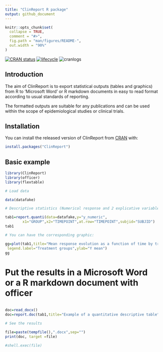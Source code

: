 ---
title: "ClinReport R package"
output: github_document
---

<!-- README.md is generated from README.Rmd. Please edit that file -->

```{r setup, include = FALSE}
knitr::opts_chunk$set(
  collapse = TRUE,
  comment = "#>",
  fig.path = "man/figures/README-",
  out.width = "90%"
)
```

[![CRAN status](https://www.r-pkg.org/badges/version/ClinReport)](https://cran.r-project.org/package=ClinReport) 
[![lifecycle](https://img.shields.io/badge/lifecycle-stable-brightgreen.svg)](https://www.tidyverse.org/lifecycle/#stable)
![cranlogs](http://cranlogs.r-pkg.org./badges/ClinReport)

## Introduction

The aim of ClinReport is to export statistical outputs (tables and graphics) from R to 'Microsoft Word' or
R markdown documents in easy to read format according to usual standards of reporting. 

The formatted outputs are suitable for any publications and can be used within the scope of epidemiological studies or
clinical trials.

## Installation

You can install the released version of ClinReport from [CRAN](https://CRAN.R-project.org) with:

```r
install.packages("ClinReport")
```


## Basic example

```{r, include=T}

library(ClinReport)
library(officer)
library(flextable)

# Load data

data(datafake)

# Descriptive statistics (Numerical response and 2 explicative variables):

tab1=report.quanti(data=datafake,y="y_numeric",
		x1="GROUP",x2="TIMEPOINT",at.row="TIMEPOINT",subjid="SUBJID")
tab1

# You can have the corresponding graphic:

gg=plot(tab1,title="Mean response evolution as a function of time by treatment group",
 legend.label="Treatment groups",ylab="Y mean")
gg

```

# Put the results in a Microsoft Word or a R markdown document  with officer  


```r

doc=read_docx()
doc=report.doc(tab1,title="Example of a quantitative descriptive table",doc=doc) 

# See the results

file=paste(tempfile(),".docx",sep="")
print(doc, target =file)

#shell.exec(file)

```


